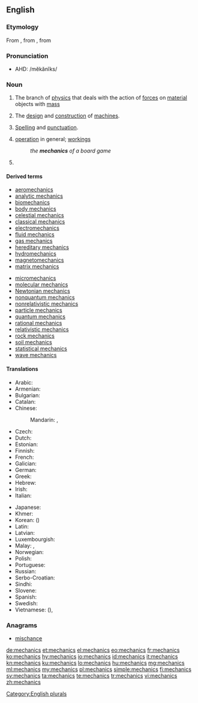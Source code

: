 ==English==
{{wikipedia}}

===Etymology===
From {{etyl|la|en}} {{term|mechanicus|lang=la}}, from {{etyl|grc|en}} {{term|μηχανικός|lang=grc}}, from {{term|μηχανή||machine, tool|lang=grc}}

===Pronunciation===
* AHD: /mĕkănĭks/

===Noun===
{{en-noun|-}}

# {{context|physics|lang=en}} The branch of [[physics]] that deals with the action of [[force]]s on [[material]] objects with [[mass]]
# The [[design]] and [[construction]] of [[machine]]s.
# {{context|writing|lang=en}} [[spelling|Spelling]] and [[punctuation]].
# [[operation]] in general; [[workings]]
#: ''the '''mechanics''' of a board game''
# {{plural of|mechanic|lang=en}}[[Category:English plurals]]

====Derived terms====
{{rel-top|Derived terms}}
* [[aeromechanics]]
* [[analytic mechanics]]
* [[biomechanics]]
* [[body mechanics]]
* [[celestial mechanics]]
* [[classical mechanics]]
* [[electromechanics]]
* [[fluid mechanics]]
* [[gas mechanics]]
* [[hereditary mechanics]]
* [[hydromechanics]]
* [[magnetomechanics]]
* [[matrix mechanics]]
{{rel-mid}}
* [[micromechanics]]
* [[molecular mechanics]]
* [[Newtonian mechanics]]
* [[nonquantum mechanics]]
* [[nonrelativistic mechanics]]
* [[particle mechanics]]
* [[quantum mechanics]]
* [[rational mechanics]]
* [[relativistic mechanics]]
* [[rock mechanics]]
* [[soil mechanics]]
* [[statistical mechanics]]
* [[wave mechanics]]
{{rel-bottom}}

====Translations====
{{trans-top|a branch of physics}}
* Arabic: {{t|ar|ميكانيكا|f|tr=mikānikā|sc=Arab}}
* Armenian: {{t|hy|մեխանիկա}}
* Bulgarian: {{t+|bg|механика|f|tr=mehánika|sc=Cyrl}}
* Catalan: {{t|ca|mecànica|f}}
* Chinese:
*: Mandarin: {{t|cmn|力學|sc=Hani}}, {{t+|cmn|力学|tr=lìxué|sc=Hani}}
* Czech: {{t+|cs|mechanika|f}}
* Dutch: {{t+|nl|mechanica}}
* Estonian: {{t|et|mehaanika}}
* Finnish: {{t+|fi|mekaniikka}}
* French: {{t+|fr|mécanique|f}}
* Galician: {{t+|gl|mecánica}}
* German: {{t+|de|Mechanik|f}}
* Greek: {{t+|el|μηχανική|f}}
* Hebrew: {{t+|he|מכניקה|tr=mekhanika?}}
* Irish: {{t|ga|meicnic|f}}
* Italian: {{t+|it|meccanica|f}}
{{trans-mid}}
* Japanese: {{t|ja|力学|tr=りきがく, rikigaku|sc=Jpan}}
* Khmer: {{t|km|យន្តវិទ្យា|tr=yon vi tyea|sc=Khmr}}
* Korean: {{t+|ko|역학|tr=yeok-hak|sc=Kore}} ({{t+|ko|力學|sc=Kore}})
* Latin: {{t|la|mechanicus}}
* Latvian: {{t|lv|mehānika|f}}
* Luxembourgish: {{t|lb|Mechanik|f}}
* Malay: {{t|ms|kaji daya}}, {{t|ms|mekanik}}
* Norwegian: {{t|no|mekanikk}}
* Polish: {{t+|pl|mechanika|f}}
* Portuguese: {{t+|pt|mecânica|f}}
* Russian: {{t+|ru|меха́ника|f|sc=Cyrl|tr=mexánika}}
* Serbo-Croatian: {{t+|sh|mehanika|f}}
* Sindhi: {{t+|sd|ميڪانيات|f|sc=Arab}}
* Slovene: {{t+|sl|mehanika|f}}
* Spanish: {{t+|es|mecánica|f}}
* Swedish: {{t+|sv|mekanik|c}}
* Vietnamese: {{t|vi|lực học}} ({{t|vi|力學}}), {{t|vi|cơ học}}
{{trans-bottom}}

===Anagrams===
* [[mischance#English|mischance]]

[[de:mechanics]]
[[et:mechanics]]
[[el:mechanics]]
[[eo:mechanics]]
[[fr:mechanics]]
[[ko:mechanics]]
[[hy:mechanics]]
[[io:mechanics]]
[[id:mechanics]]
[[it:mechanics]]
[[kn:mechanics]]
[[ku:mechanics]]
[[lo:mechanics]]
[[hu:mechanics]]
[[mg:mechanics]]
[[ml:mechanics]]
[[my:mechanics]]
[[pl:mechanics]]
[[simple:mechanics]]
[[fi:mechanics]]
[[sv:mechanics]]
[[ta:mechanics]]
[[te:mechanics]]
[[tr:mechanics]]
[[vi:mechanics]]
[[zh:mechanics]]